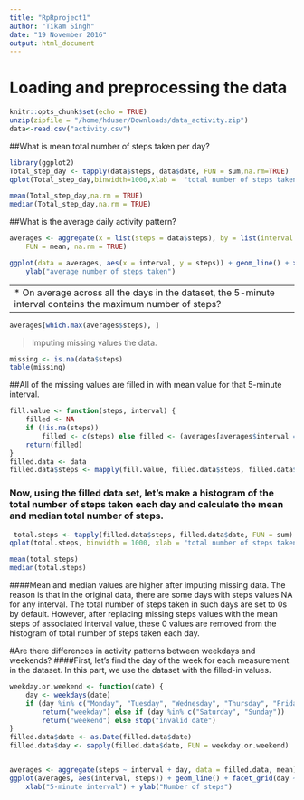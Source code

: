 ```yaml
---
title: "RpRproject1"
author: "Tikam Singh"
date: "19 November 2016"
output: html_document
---
```

# Loading and preprocessing the data
```r
knitr::opts_chunk$set(echo = TRUE)
unzip(zipfile = "/home/hduser/Downloads/data_activity.zip")
data<-read.csv("activity.csv")
```
##What is mean total number of steps taken per day?
```r
library(ggplot2)
Total_step_day <- tapply(data$steps, data$date, FUN = sum,na.rm=TRUE)
qplot(Total_step_day,binwidth=1000,xlab =  "total number of steps taken each day")

mean(Total_step_day,na.rm = TRUE)
median(Total_step_day,na.rm = TRUE)

```

##What is the average daily activity pattern?
```r
averages <- aggregate(x = list(steps = data$steps), by = list(interval = data$interval), 
    FUN = mean, na.rm = TRUE)

ggplot(data = averages, aes(x = interval, y = steps)) + geom_line() + xlab("5-minute interval") + 
    ylab("average number of steps taken")
```
---
* On average across all the days in the dataset, the 5-minute interval contains the maximum number of steps?
---
```r
averages[which.max(averages$steps), ]

```
>Imputing missing values
  the data.
```r
missing <- is.na(data$steps)
table(missing)
```
##All of the missing values are filled in with mean value for that 5-minute interval.
```r
fill.value <- function(steps, interval) {
    filled <- NA
    if (!is.na(steps)) 
        filled <- c(steps) else filled <- (averages[averages$interval == interval, "steps"])
    return(filled)
}
filled.data <- data
filled.data$steps <- mapply(fill.value, filled.data$steps, filled.data$interval)
```

### Now, using the filled data set, let's make a histogram of the total number of steps taken each day and calculate the mean and median total number of steps.
```r
 total.steps <- tapply(filled.data$steps, filled.data$date, FUN = sum)
qplot(total.steps, binwidth = 1000, xlab = "total number of steps taken each day")

mean(total.steps)
median(total.steps)
```

####Mean and median values are higher after imputing missing data. The reason is that in the original data, there are some days with steps values NA for any interval. The total number of steps taken in such days are set to 0s by default. However, after replacing missing steps values with the mean steps of associated interval value, these 0 values are removed from the histogram of total number of steps taken each day.

#Are there differences in activity patterns between weekdays and weekends?
####First, let's find the day of the week for each measurement in the dataset. In this part, we use the dataset with the filled-in values.
```r
weekday.or.weekend <- function(date) {
    day <- weekdays(date)
    if (day %in% c("Monday", "Tuesday", "Wednesday", "Thursday", "Friday")) 
        return("weekday") else if (day %in% c("Saturday", "Sunday")) 
        return("weekend") else stop("invalid date")
}
filled.data$date <- as.Date(filled.data$date)
filled.data$day <- sapply(filled.data$date, FUN = weekday.or.weekend)


averages <- aggregate(steps ~ interval + day, data = filled.data, mean)
ggplot(averages, aes(interval, steps)) + geom_line() + facet_grid(day ~ .) + 
    xlab("5-minute interval") + ylab("Number of steps")

```
